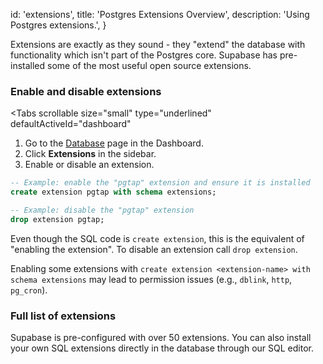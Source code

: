 
  id: 'extensions',
  title: 'Postgres Extensions Overview',
  description: 'Using Postgres extensions.',
}

Extensions are exactly as they sound - they "extend" the database with functionality which isn't part of the Postgres core.
Supabase has pre-installed some of the most useful open source extensions.

### Enable and disable extensions

<Tabs
  scrollable
  size="small"
  type="underlined"
  defaultActiveId="dashboard"
>
<TabPanel id="dashboard" label="Dashboard">

1. Go to the [Database](https://app.supabase.com/project/_/database/tables) page in the Dashboard.
2. Click **Extensions** in the sidebar.
3. Enable or disable an extension.

</TabPanel>
<TabPanel id="sql" label="SQL">

```sql
-- Example: enable the "pgtap" extension and ensure it is installed
create extension pgtap with schema extensions;

-- Example: disable the "pgtap" extension
drop extension pgtap;
```

Even though the SQL code is `create extension`, this is the equivalent of "enabling the extension".
To disable an extension call `drop extension`.

<Admonition type="caution">

Enabling some extensions with `create extension <extension-name> with schema extensions` may lead to permission issues (e.g., `dblink`, `http`, `pg_cron`).

</Admonition>

</TabPanel>
</Tabs>

### Full list of extensions

Supabase is pre-configured with over 50 extensions. You can also install your own SQL extensions directly in the database through our SQL editor.

<Extensions />


